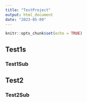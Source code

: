 ```yaml
---
title: "TestProject"
output: html_document
date: "2023-05-09"
---
```


```r
knitr::opts_chunk$set(echo = TRUE)
```

## Test1s

### Test1Sub

## Test2

### Test2Sub
